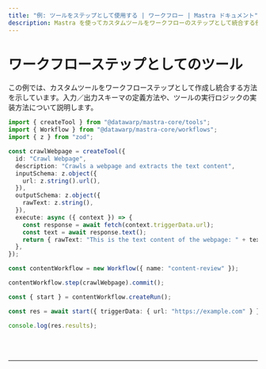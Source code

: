 ```yaml
---
title: "例: ツールをステップとして使用する | ワークフロー | Mastra ドキュメント"
description: Mastra を使ってカスタムツールをワークフローのステップとして統合する例。
---
```



# ワークフローステップとしてのツール

この例では、カスタムツールをワークフローステップとして作成し統合する方法を示しています。入力／出力スキーマの定義方法や、ツールの実行ロジックの実装方法について説明します。

```ts showLineNumbers copy
import { createTool } from "@datawarp/mastra-core/tools";
import { Workflow } from "@datawarp/mastra-core/workflows";
import { z } from "zod";

const crawlWebpage = createTool({
  id: "Crawl Webpage",
  description: "Crawls a webpage and extracts the text content",
  inputSchema: z.object({
    url: z.string().url(),
  }),
  outputSchema: z.object({
    rawText: z.string(),
  }),
  execute: async ({ context }) => {
    const response = await fetch(context.triggerData.url);
    const text = await response.text();
    return { rawText: "This is the text content of the webpage: " + text };
  },
});

const contentWorkflow = new Workflow({ name: "content-review" });

contentWorkflow.step(crawlWebpage).commit();

const { start } = contentWorkflow.createRun();

const res = await start({ triggerData: { url: "https://example.com" } });

console.log(res.results);
```

<br />
<br />
<hr className="dark:border-[#404040] border-gray-300" />
<br />
<br />
<GithubLink
  link={
    "https://github.com/mastra-ai/mastra/blob/main/examples/basics/workflows/tool-as-workflow-step"
  }
/>
